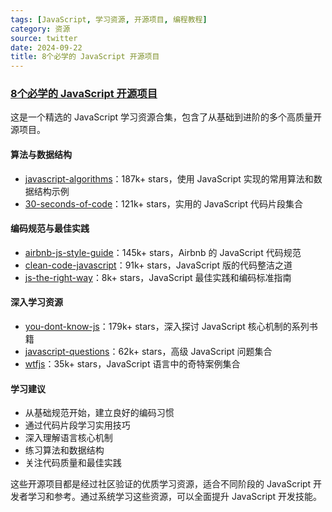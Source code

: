 ```yaml
---
tags: [JavaScript, 学习资源, 开源项目, 编程教程]
category: 资源
source: twitter
date: 2024-09-22
title: 8个必学的 JavaScript 开源项目
---
```


### [8个必学的 JavaScript 开源项目](https://twitter-thread.com/t/1838488529577619959)

这是一个精选的 JavaScript 学习资源合集，包含了从基础到进阶的多个高质量开源项目。

#### 算法与数据结构
- [javascript-algorithms](https://github.com/trekhleb/javascript-algorithms)：187k+ stars，使用 JavaScript 实现的常用算法和数据结构示例
- [30-seconds-of-code](https://github.com/30-seconds/30-seconds-of-code)：121k+ stars，实用的 JavaScript 代码片段集合

#### 编码规范与最佳实践
- [airbnb-js-style-guide](https://github.com/airbnb/javascript)：145k+ stars，Airbnb 的 JavaScript 代码规范
- [clean-code-javascript](https://github.com/ryanmcdermott/clean-code-javascript)：91k+ stars，JavaScript 版的代码整洁之道
- [js-the-right-way](https://github.com/braziljs/js-the-right-way)：8k+ stars，JavaScript 最佳实践和编码标准指南

#### 深入学习资源
- [you-dont-know-js](https://github.com/getify/You-Dont-Know-JS)：179k+ stars，深入探讨 JavaScript 核心机制的系列书籍
- [javascript-questions](https://github.com/lydiahallie/javascript-questions)：62k+ stars，高级 JavaScript 问题集合
- [wtfjs](https://github.com/denysdovhan/wtfjs)：35k+ stars，JavaScript 语言中的奇特案例集合

#### 学习建议
- 从基础规范开始，建立良好的编码习惯
- 通过代码片段学习实用技巧
- 深入理解语言核心机制
- 练习算法和数据结构
- 关注代码质量和最佳实践

这些开源项目都是经过社区验证的优质学习资源，适合不同阶段的 JavaScript 开发者学习和参考。通过系统学习这些资源，可以全面提升 JavaScript 开发技能。 